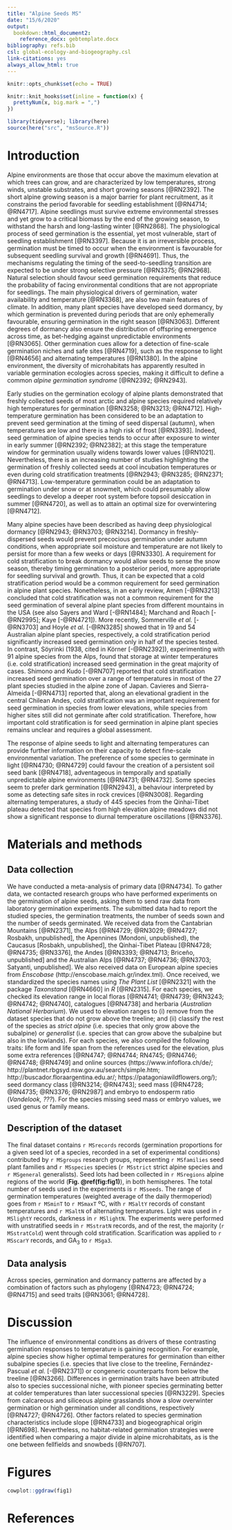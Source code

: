 ```yaml
---
title: "Alpine Seeds MS"
date: "15/6/2020"
output: 
  bookdown::html_document2:
    reference_docx: gebtemplate.docx
bibliography: refs.bib
csl: global-ecology-and-biogeography.csl
link-citations: yes
always_allow_html: true
---
```


```r
knitr::opts_chunk$set(echo = TRUE)
```

```r
knitr::knit_hooks$set(inline = function(x) {
  prettyNum(x, big.mark = ",")
})
```

```r
library(tidyverse); library(here)
source(here("src", "msSource.R"))
```

# Introduction

Alpine environments are those that occur above the maximum elevation at which trees can grow, and are characterized by low temperatures, strong winds, unstable substrates, and short growing seasons [@RN2392]. The short alpine growing season is a major barrier for plant recruitment, as it constrains the period favorable for seedling establishment [@RN4714; @RN4717]. Alpine seedlings must survive extreme environmental stresses and yet grow to a critical biomass by the end of the growing season, to withstand the harsh and long-lasting winter [@RN2868]. The physiological process of seed germination is the essential, yet most vulnerable, start of seedling establishment [@RN3397]. Because it is an irreversible process, germination must be timed to occur when the environment is favourable for subsequent seedling survival and growth [@RN4691]. Thus, the mechanisms regulating the timing of the seed-to-seedling transition are expected to be under strong selective pressure [@RN3375; @RN2968]. Natural selection should favour seed germination requirements that reduce the probability of facing environmental conditions that are not appropriate for seedlings. The main physiological drivers of germination, water availability and temperature [@RN3368], are also two main features of climate. In addition, many plant species have developed seed dormancy, by which germination is prevented during periods that are only ephemerally favourable, ensuring germination in the right season [@RN3063]. Different degrees of dormancy also ensure the distribution of offspring emergence across time, as bet-hedging against unpredictable environments [@RN3065]. Other germination cues allow for a detection of fine-scale germination niches and safe sites [@RN4719], such as the response to light [@RN4656] and alternating temperatures [@RN1380]. In the alpine environment, the diversity of microhabitats has apparently resulted in variable germination ecologies across species, making it difficult to define a common *alpine germination syndrome* [@RN2392; @RN2943].

Early studies on the germination ecology of alpine plants demonstrated that freshly collected seeds of most arctic and alpine species required relatively high temperatures for germination [@RN3258; @RN3213; @RN4712]. High-temperature germination has been considered to be an adaptation to prevent seed germination at the timing of seed dispersal (autumn), when temperatures are low and there is a high risk of frost [@RN3393]. Indeed, seed germination of alpine species tends to occur after exposure to winter in early summer [@RN2392; @RN2382]; at this stage the temperature window for germination usually widens towards lower values [@RN1021]. Nevertheless, there is an increasing number of studies highlighting the germination of freshly collected seeds at cool incubation temperatures or even during cold stratification treatments [@RN2943; @RN3285; @RN2371; @RN4713]. Low-temperature germination could be an adaptation to germination under snow or at snowmelt, which could presumably allow seedlings to develop a deeper root system before topsoil desiccation in summer [@RN4720], as well as to attain an optimal size for overwintering [@RN4712].

Many alpine species have been described as having deep physiological dormancy [@RN2943; @RN3703; @RN3214]. Dormancy in freshly-dispersed seeds would prevent precocious germination under autumn conditions, when appropriate soil moisture and temperature are not likely to persist for more than a few weeks or days [@RN3330]. A requirement for cold stratification to break dormancy would allow seeds to sense the snow season, thereby timing germination to a posterior period, more appropriate for seedling survival and growth. Thus, it can be expected that a cold stratification period would be a common requirement for seed germination in alpine plant species. Nonetheless, in an early review, Amen [-@RN3213] concluded that cold stratification was not a common requirement for the seed germination of several alpine plant species from different mountains in the USA (see also Sayers and Ward [-@RN1484]; Marchand and Roach [-@RN2995]; Kaye [-@RN4721]). More recently, Sommerville *et al.* [-@RN3703] and Hoyle *et al.* [-@RN3285] showed that in 19 and 54 Australian alpine plant species, respectively, a cold stratification period significantly increased seed germination only in half of the species tested. In contrast, Söyrinki (1938, cited in Körner [-@RN2392]), experimenting with 91 alpine species from the Alps, found that storage at winter temperatures (i.e. cold stratification) increased seed germination in the great majority of cases. Shimono and Kudo [-@RN707] reported that cold stratification increased seed germination over a range of temperatures in most of the 27 plant species studied in the alpine zone of Japan. Cavieres and Sierra-Almeida [-@RN4713] reported that, along an elevational gradient in the central Chilean Andes, cold stratification was an important requirement for seed germination in species from lower elevations, while species from higher sites still did not germinate after cold stratification. Therefore, how important cold stratification is for seed germination in alpine plant species remains unclear and requires a global assessment.

The response of alpine seeds to light and alternating temperatures can provide further information on their capacity to detect fine-scale environmental variation. The preference of some species to germinate in light [@RN4730; @RN4729] could favour the creation of a persistent soil seed bank [@RN4718], adventageous in temporally and spatially unpredictable alpine environments [@RN4731; @RN4732]. Some species seem to prefer dark germination [@RN2943], a behaviour interpreted by some as detecting safe sites in rock crevices [@RN3008]. Regarding alternating temperatures, a study of 445 species from the Qinhai-Tibet plateau detected that species from high elevation alpine meadows did not show a significant response to diurnal temperature oscillations [@RN3376].

# Materials and methods

## Data collection

We have conducted a meta-analysis of primary data [@RN4734]. To gather data, we contacted research groups who have performed experiments on the germination of alpine seeds, asking them to send raw data from laboratory germination experiments. The submitted data had to report the studied species, the germination treatments, the number of seeds sown and the number of seeds germinated. We received data from the Cantabrian Mountains [@RN2371], the Alps [@RN4729; @RN3029; @RN4727; Rosbakh, unpublished], the Apennines (Mondoni, unpublished), the Caucasus [Rosbakh, unpublished], the Qinhai-Tibet Plateau [@RN4728; @RN4735; @RN3376], the Andes [@RN3393; @RN4713; Briceño, unpublished] and the Australian Alps [@RN4737; @RN4736; @RN3703; Satyanti, unpublished]. We also received data on European alpine species from *Enscobase* (http://enscobase.maich.gr/index.tml). Once received, we standardized the species names using *The Plant List* [@RN2321] with the package *Taxonstand* [@RN4660] in *R* [@RN2315]. For each species, we checked its elevation range in local floras [@RN4741; @RN4739; @RN3243; @RN4742; @RN4740], catalogues [@RN4738] and herbaria (*Australian National Herbarium*). We used to elevation ranges to (i) remove from the dataset species that do not grow above the treeline; and (ii) classify the rest of the species as *strict alpine* (i.e. species that only grow above the subalpine) or *generalist* (i.e. species that can grow above the subalpine but also in the lowlands). For each species, we also compiled the following traits: life form and life span from the references used for the elevation, plus some extra references [@RN4747; @RN4744; RN4745; @RN4746; @RN4748; @RN4749] and online sources (https://www.infoflora.ch/de/; http://plantnet.rbgsyd.nsw.gov.au/search/simple.htm; http://buscador.floraargentina.edu.ar/; https://patagoniawildflowers.org/); seed dormancy class [@RN3214; @RN4743]; seed mass [@RN4728; @RN4735; @RN3376; @RN2987] and embryo to endosperm ratio (*Vandelook, ???*). For the species missing seed mass or embryo values, we used genus or family means.

## Description of the dataset

The final dataset contains `r MSrecords` records (germination proportions for a given seed lot of a species, recorded in a set of experimental conditions) contributed by `r MSgroups` research groups, representing `r MSfamilies` seed plant families and `r MSspecies` species (`r MSstrict` strict alpine species and `r MSgeneral` generalists). Seed lots had been collected in `r MSregions` alpine regions of the world (**Fig. \@ref(fig:fig1)**), in both hemispheres. The total number of seeds used in the experiments is `r MSseeds`. The range of germination temperatures (weighted average of the daily thermoperiod) goes from `r MSminT` to `r MSmaxT` ºC, with `r MSaltY` records of constant temperatures and `r MSaltN` of alternating temperatures. Light was used in `r MSlightY` records, darkness in `r MSlightN`. The experiments were performed with unstratified seeds in `r MSstratN` records, and of the rest, the majority (`r MSstratCold`) went through cold stratification. Scarification was applied to `r MSscarY` records, and GA~3~ to `r MSga3`.

## Data analysis

Across species, germination and dormancy patterns are affected by a combination of factors such as phylogeny [@RN4723; @RN4724; @RN4715] and seed traits [@RN3061; @RN4728].

# Discussion

The influence of environmental conditions as drivers of these contrasting germination responses to temperature is gaining recognition. For example, alpine species show higher optimal temperatures for germination than either subalpine species (i.e. species that live close to the treeline, Fernández-Pascual *et al.* [-@RN2371]) or congeneric counterparts from below the treeline [@RN3266]. Differences in germination traits have been attributed also to species successional niche, with pioneer species germinating better at colder temperatures than later successional species [@RN3229]. Species from calcareous and siliceous alpine grasslands show a slow overwinter germination or high germination under all conditions, respectively [@RN4727; @RN4726]. Other factors related to species germination characteristics include slope [@RN4733] and biogeographical origin [@RN698]. Nevertheless, no habitat-related germination strategies were identified when comparing a major divide in alpine microhabitats, as is the one between fellfields and snowbeds [@RN707]. 

# Figures

```r
cowplot::ggdraw(fig1)
```

# References